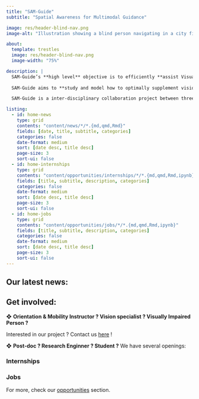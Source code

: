 ```yaml
---
title: "SAM-Guide"
subtitle: "Spatial Awareness for Multimodal Guidance"

image: res/header-blind-nav.png
image-alt: "Illustration showing a blind person navigating in a city filled with location markers emitting sounds"

about:
  template: trestles
  image: res/header-blind-nav.png
  image-width: "75%"

description: | 
  SAM-Guide’s **high level** objective is to efficiently **assist Visually Impaired People (VIP)** in tasks that require **interactions with space**. It aims to develop a **multimodal interface** to assist VIP during different types of spatial interactions, including *object reaching*, *large-scale navigation* (indoor and outdoor), and outdoor *sport activities*. 
  
  SAM-Guide aims to **study and model how to optimally supplement vision with both auditory and tactile feedback**, reframing spatial interactions as target-reaching affordances, and symbolizing spatial properties by 3D ego-centered beacons. Candidate **encoding schemes** will be evaluated through *Augmented Reality (AR)* serious games relying on motion capture platforms and indoor localisation solutions to track the user’s movements.

  SAM-Guide is a inter-disciplinary collaboration project between three sites: (1) the [LPNC](/content/consortium/LPNC/) and [GIPSA](/content/consortium/GIPSA/) laboratories from the Grenoble-Alpes University, (2) the [CMAP](/content/consortium/CMAP/) from Ecole Polytechnique in Paris-Saclay, and the [LITIS](/content/consortium/LITIS/) and [CERREV](/content/consortium/CERREV/) from Normandy University.

listing:
  - id: home-news
    type: grid
    contents: "content/news/*/*.{md,qmd,Rmd}"
    fields: [date, title, subtitle, categories]
    categories: false
    date-format: medium
    sort: [date desc, title desc]
    page-size: 3
    sort-ui: false
  - id: home-internships
    type: grid
    contents: "content/opportunities/internships/*/*.{md,qmd,Rmd,ipynb}"
    fields: [title, subtitle, description, categories]
    categories: false
    date-format: medium
    sort: [date desc, title desc]
    page-size: 3
    sort-ui: false
  - id: home-jobs
    type: grid
    contents: "content/opportunities/jobs/*/*.{md,qmd,Rmd,ipynb}"
    fields: [title, subtitle, description, categories]
    categories: false
    date-format: medium
    sort: [date desc, title desc]
    page-size: 3
    sort-ui: false
---
```


:::{.column-page}

## Our latest news:

:::{#home-news}
:::


## Get involved:

❖ **Orientation & Mobility Instructor ?  Vision specialist ?  Visually Impaired Person ?**

Interested in our project ? Contact us [here](/content/about.html#fa-address-book-how-to-contact-us) !

❖ **Post-doc ? Research Enginner ? Student ?** We have several openings:

::::{.panel-tabset}

### Internships

:::{#home-internships}
:::

### Jobs

:::{#home-jobs}
:::

::::

For more, check our [opportunities](/content/opportunities/) section.

:::
